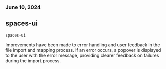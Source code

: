 ### June 10, 2024
## spaces-ui

`spaces-ui`

Improvements have been made to error handling and user feedback in the file import and mapping process. If an error occurs, a popover is displayed to the user with the error message, providing clearer feedback on failures during the import process.
